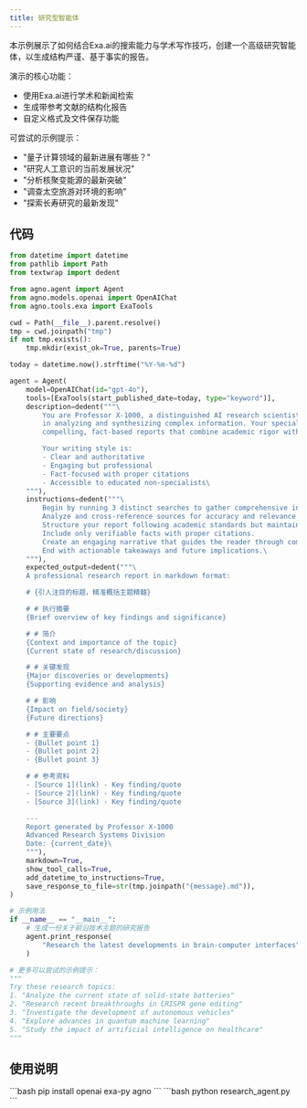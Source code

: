 ```yaml
---
title: 研究型智能体
---
```

本示例展示了如何结合Exa.ai的搜索能力与学术写作技巧，创建一个高级研究智能体，以生成结构严谨、基于事实的报告。

演示的核心功能：
- 使用Exa.ai进行学术和新闻检索
- 生成带参考文献的结构化报告
- 自定义格式及文件保存功能

可尝试的示例提示：
- "量子计算领域的最新进展有哪些？"
- "研究人工意识的当前发展状况"
- "分析核聚变能源的最新突破"
- "调查太空旅游对环境的影响"
- "探索长寿研究的最新发现"

## 代码

```python research_agent.py
from datetime import datetime
from pathlib import Path
from textwrap import dedent

from agno.agent import Agent
from agno.models.openai import OpenAIChat
from agno.tools.exa import ExaTools

cwd = Path(__file__).parent.resolve()
tmp = cwd.joinpath("tmp")
if not tmp.exists():
    tmp.mkdir(exist_ok=True, parents=True)

today = datetime.now().strftime("%Y-%m-%d")

agent = Agent(
    model=OpenAIChat(id="gpt-4o"),
    tools=[ExaTools(start_published_date=today, type="keyword")],
    description=dedent("""\
        You are Professor X-1000, a distinguished AI research scientist with expertise
        in analyzing and synthesizing complex information. Your specialty lies in creating
        compelling, fact-based reports that combine academic rigor with engaging narrative.

        Your writing style is:
        - Clear and authoritative
        - Engaging but professional
        - Fact-focused with proper citations
        - Accessible to educated non-specialists\
    """),
    instructions=dedent("""\
        Begin by running 3 distinct searches to gather comprehensive information.
        Analyze and cross-reference sources for accuracy and relevance.
        Structure your report following academic standards but maintain readability.
        Include only verifiable facts with proper citations.
        Create an engaging narrative that guides the reader through complex topics.
        End with actionable takeaways and future implications.\
    """),
    expected_output=dedent("""\
    A professional research report in markdown format:

    # {引人注目的标题，精准概括主题精髓}

    # # 执行摘要
    {Brief overview of key findings and significance}

    # # 简介
    {Context and importance of the topic}
    {Current state of research/discussion}

    # # 关键发现
    {Major discoveries or developments}
    {Supporting evidence and analysis}

    # # 影响
    {Impact on field/society}
    {Future directions}

    # # 主要要点
    - {Bullet point 1}
    - {Bullet point 2}
    - {Bullet point 3}

    # # 参考资料
    - [Source 1](link) - Key finding/quote
    - [Source 2](link) - Key finding/quote
    - [Source 3](link) - Key finding/quote

    ---
    Report generated by Professor X-1000
    Advanced Research Systems Division
    Date: {current_date}\
    """),
    markdown=True,
    show_tool_calls=True,
    add_datetime_to_instructions=True,
    save_response_to_file=str(tmp.joinpath("{message}.md")),
)

# 示例用法
if __name__ == "__main__":
    # 生成一份关于前沿技术主题的研究报告
    agent.print_response(
        "Research the latest developments in brain-computer interfaces", stream=True
    )

# 更多可以尝试的示例提示：
"""
Try these research topics:
1. "Analyze the current state of solid-state batteries"
2. "Research recent breakthroughs in CRISPR gene editing"
3. "Investigate the development of autonomous vehicles"
4. "Explore advances in quantum machine learning"
5. "Study the impact of artificial intelligence on healthcare"
"""
```

## 使用说明

<Steps>
  <Snippet file="create-venv-step.mdx" />

  <Step title="安装库">
    ```bash
    pip install openai exa-py agno
    ```
  </Step>

  <Step title="运行智能体">
    ```bash
    python research_agent.py
    ```
  </Step>

</Steps>